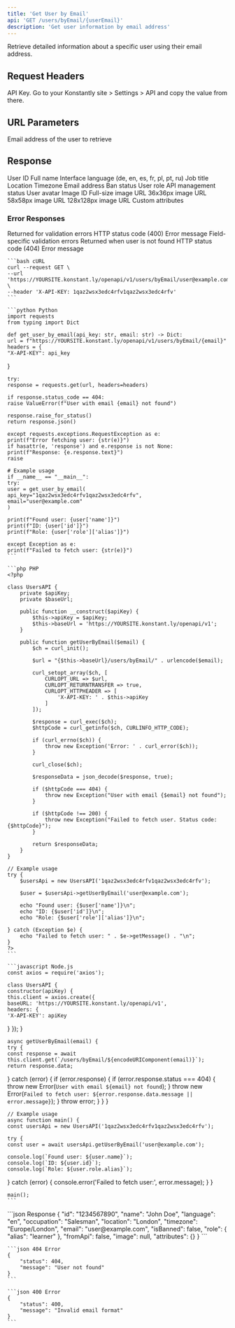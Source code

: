 ```yaml
---
title: 'Get User by Email'
api: 'GET /users/byEmail/{userEmail}'
description: 'Get user information by email address'
---
```


Retrieve detailed information about a specific user using their email address.

## Request Headers

<ParamField header="X-API-KEY" type="string" required>
    API Key. Go to your Konstantly site > Settings > API and copy the value from there.
</ParamField>

## URL Parameters

<ParamField path="userEmail" type="string" required>
    Email address of the user to retrieve
</ParamField>

## Response

<ResponseField name="id" type="string" required>User ID</ResponseField>
<ResponseField name="name" type="string" required>Full name</ResponseField>
<ResponseField name="language" type="string" required>Interface language (de, en, es, fr, pl, pt, ru)</ResponseField>
<ResponseField name="occupation" type="string">Job title</ResponseField>
<ResponseField name="location" type="string">Location</ResponseField>
<ResponseField name="timezone" type="string" required>Timezone</ResponseField>
<ResponseField name="email" type="string" required>Email address</ResponseField>
<ResponseField name="isBanned" type="boolean" required>Ban status</ResponseField>
<ResponseField name="role" type="string" required>User role</ResponseField>
<ResponseField name="fromApi" type="boolean" required>API management status</ResponseField>
<ResponseField name="image" type="object">
    User avatar
    <Expandable title="Image object properties">
        <ResponseField name="id" type="integer" required>Image ID</ResponseField>
        <ResponseField name="original" type="string" required>Full-size image URL</ResponseField>
        <ResponseField name="mini" type="string" required>36x36px image URL</ResponseField>
        <ResponseField name="xSmall" type="string" required>58x58px image URL</ResponseField>
        <ResponseField name="small" type="string" required>128x128px image URL</ResponseField>
    </Expandable>
</ResponseField>
<ResponseField name="attributes" type="object">Custom attributes</ResponseField>

### Error Responses

<ResponseField name="400" type="object">
    Returned for validation errors
    <Expandable title="Error object properties">
        <ResponseField name="status" type="integer" required>HTTP status code (400)</ResponseField>
        <ResponseField name="message" type="string" required>Error message</ResponseField>
        <ResponseField name="errors" type="object">Field-specific validation errors</ResponseField>
    </Expandable>
</ResponseField>

<ResponseField name="404" type="object">
    Returned when user is not found
    <Expandable title="Error object properties">
        <ResponseField name="status" type="integer" required>HTTP status code (404)</ResponseField>
        <ResponseField name="message" type="string" required>Error message</ResponseField>
    </Expandable>
</ResponseField>

<RequestExample>

    ```bash cURL
    curl --request GET \
    --url 'https://YOURSITE.konstant.ly/openapi/v1/users/byEmail/user@example.com' \
    --header 'X-API-KEY: 1qaz2wsx3edc4rfv1qaz2wsx3edc4rfv'
    ```

    ```python Python
    import requests
    from typing import Dict

    def get_user_by_email(api_key: str, email: str) -> Dict:
    url = f"https://YOURSITE.konstant.ly/openapi/v1/users/byEmail/{email}"
    headers = {
    "X-API-KEY": api_key
}

    try:
    response = requests.get(url, headers=headers)

    if response.status_code == 404:
    raise ValueError(f"User with email {email} not found")

    response.raise_for_status()
    return response.json()

    except requests.exceptions.RequestException as e:
    print(f"Error fetching user: {str(e)}")
    if hasattr(e, 'response') and e.response is not None:
    print(f"Response: {e.response.text}")
    raise

    # Example usage
    if __name__ == "__main__":
    try:
    user = get_user_by_email(
    api_key="1qaz2wsx3edc4rfv1qaz2wsx3edc4rfv",
    email="user@example.com"
    )

    print(f"Found user: {user['name']}")
    print(f"ID: {user['id']}")
    print(f"Role: {user['role']['alias']}")

    except Exception as e:
    print(f"Failed to fetch user: {str(e)}")
    ```

    ```php PHP
    <?php

    class UsersAPI {
        private $apiKey;
        private $baseUrl;

        public function __construct($apiKey) {
            $this->apiKey = $apiKey;
            $this->baseUrl = 'https://YOURSITE.konstant.ly/openapi/v1';
        }

        public function getUserByEmail($email) {
            $ch = curl_init();

            $url = "{$this->baseUrl}/users/byEmail/" . urlencode($email);

            curl_setopt_array($ch, [
                CURLOPT_URL => $url,
                CURLOPT_RETURNTRANSFER => true,
                CURLOPT_HTTPHEADER => [
                    'X-API-KEY: ' . $this->apiKey
                ]
            ]);

            $response = curl_exec($ch);
            $httpCode = curl_getinfo($ch, CURLINFO_HTTP_CODE);

            if (curl_errno($ch)) {
                throw new Exception('Error: ' . curl_error($ch));
            }

            curl_close($ch);

            $responseData = json_decode($response, true);

            if ($httpCode === 404) {
                throw new Exception("User with email {$email} not found");
            }

            if ($httpCode !== 200) {
                throw new Exception("Failed to fetch user. Status code: {$httpCode}");
            }

            return $responseData;
        }
    }

    // Example usage
    try {
        $usersApi = new UsersAPI('1qaz2wsx3edc4rfv1qaz2wsx3edc4rfv');

        $user = $usersApi->getUserByEmail('user@example.com');

        echo "Found user: {$user['name']}\n";
        echo "ID: {$user['id']}\n";
        echo "Role: {$user['role']['alias']}\n";

    } catch (Exception $e) {
        echo "Failed to fetch user: " . $e->getMessage() . "\n";
    }
    ?>
    ```

    ```javascript Node.js
    const axios = require('axios');

    class UsersAPI {
    constructor(apiKey) {
    this.client = axios.create({
    baseURL: 'https://YOURSITE.konstant.ly/openapi/v1',
    headers: {
    'X-API-KEY': apiKey
}
});
}

    async getUserByEmail(email) {
    try {
    const response = await this.client.get(`/users/byEmail/${encodeURIComponent(email)}`);
    return response.data;
} catch (error) {
    if (error.response) {
    if (error.response.status === 404) {
    throw new Error(`User with email ${email} not found`);
}
    throw new Error(`Failed to fetch user: ${error.response.data.message || error.message}`);
}
    throw error;
}
}
}

    // Example usage
    async function main() {
    const usersApi = new UsersAPI('1qaz2wsx3edc4rfv1qaz2wsx3edc4rfv');

    try {
    const user = await usersApi.getUserByEmail('user@example.com');

    console.log(`Found user: ${user.name}`);
    console.log(`ID: ${user.id}`);
    console.log(`Role: ${user.role.alias}`);

} catch (error) {
    console.error('Failed to fetch user:', error.message);
}
}

    main();
    ```

</RequestExample>

<ResponseExample>
    ```json Response
    {
        "id": "1234567890",
        "name": "John Doe",
        "language": "en",
        "occupation": "Salesman",
        "location": "London",
        "timezone": "Europe/London",
        "email": "user@example.com",
        "isBanned": false,
        "role": {
        "alias": "learner"
    },
        "fromApi": false,
        "image": null,
        "attributes": {}
    }
    ```

    ```json 404 Error
    {
        "status": 404,
        "message": "User not found"
    }
    ```

    ```json 400 Error
    {
        "status": 400,
        "message": "Invalid email format"
    }
    ```
</ResponseExample>